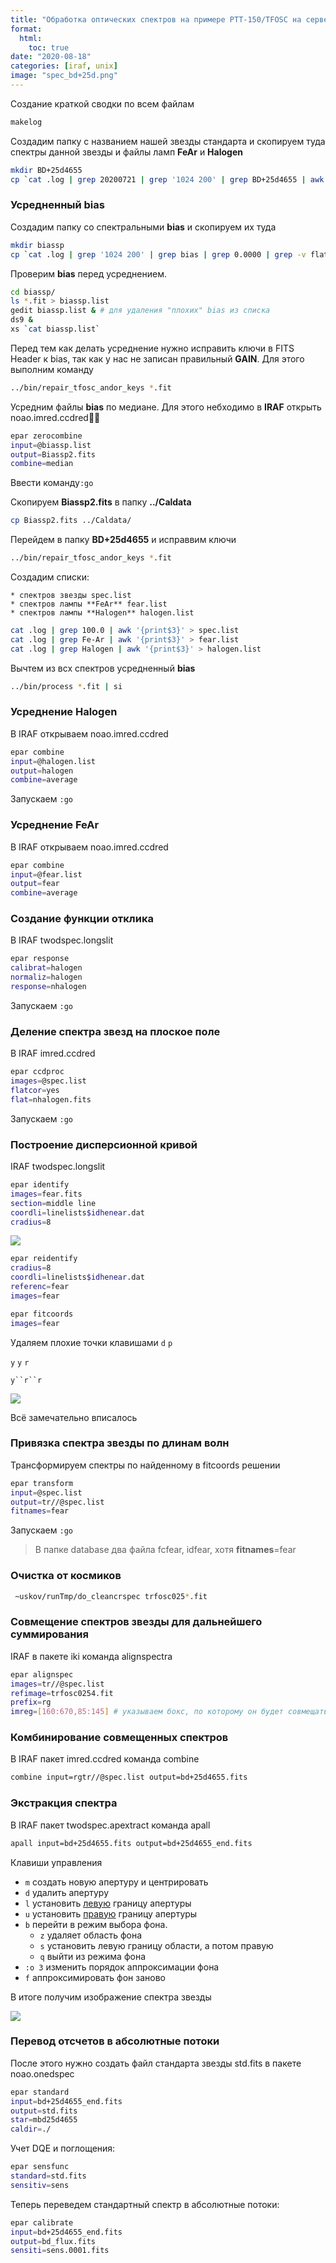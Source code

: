 ```yaml
---
title: "Обработка оптических спектров на примере РТТ-150/TFOSC на сервере"
format:
  html:
    toc: true
date: "2020-08-18"
categories: [iraf, unix]
image: "spec_bd+25d.png"
---
```


Создание краткой сводки по всем файлам

``` bash
makelog
```

Создадим папку с названием нашей звезды стандарта и скопируем туда спектры данной звезды и файлы ламп **FeAr** и **Halogen**

``` bash
mkdir BD+25d4655
cp `cat .log | grep 20200721 | grep '1024 200' | grep BD+25d4655 | awk '{print$3}'` BD+25d4655/
```

### Усредненный bias

Создадим папку со спектральными **bias** и скопируем их туда

``` bash
mkdir biassp
cp `cat .log | grep '1024 200' | grep bias | grep 0.0000 | grep -v flat | awk '{print$3}'` biassp/
```

Проверим **bias** перед усреднением.

``` bash
cd biassp/
ls *.fit > biassp.list
gedit biassp.list & # для удаления "плохих" bias из списка
ds9 &
xs `cat biassp.list`
```

Перед тем как делать усреднение нужно исправить ключи в FITS Header к bias, так как у нас не записан правильный **GAIN**. Для этого выполним команду

``` bash
../bin/repair_tfosc_andor_keys *.fit
```

Усредним файлы **bias** по медиане. Для этого небходимо в **IRAF** открыть noao.imred.ccdred

``` bash
epar zerocombine
input=@biassp.list
output=Biassp2.fits
combine=median
```

Ввести команду`:go`

Скопируем **Biassp2.fits** в папку **../Caldata**

``` bash
cp Biassp2.fits ../Caldata/
```

Перейдем в папку **BD+25d4655** и исправвим ключи

``` bash
../bin/repair_tfosc_andor_keys *.fit
```

Создадим списки:

    * спектров звезды spec.list 
    * спектров лампы **FeAr** fear.list
    * спектров лампы **Halogen** halogen.list

``` bash
cat .log | grep 100.0 | awk '{print$3}' > spec.list
cat .log | grep Fe-Ar | awk '{print$3}' > fear.list
cat .log | grep Halogen | awk '{print$3}' > halogen.list
```

Вычтем из всх спектров усредненный **bias**

``` bash
../bin/process *.fit | si
```

### Усреднение Halogen

В IRAF открываем noao.imred.ccdred

``` bash
epar combine
input=@halogen.list
output=halogen
combine=average
```

Запускаем `:go`

### Усреднение FeAr

В IRAF открываем noao.imred.ccdred

``` bash
epar combine
input=@fear.list
output=fear
combine=average
```

### Создание функции отклика

В IRAF twodspec.longslit

``` bash
epar response
calibrat=halogen
normaliz=halogen
response=nhalogen
```

Запускаем `:go`

### Деление спектра звезд на плоское поле

В IRAF imred.ccdred

``` bash
epar ccdproc
images=@spec.list
flatcor=yes
flat=nhalogen.fits
```

Запускаем `:go`

### Построение дисперсионной кривой

IRAF twodspec.longslit

``` bash
epar identify
images=fear.fits
section=middle line
coordli=linelists$idhenear.dat
cradius=8
```

![](lines_rtt.png)

``` bash
epar reidentify
cradius=8
coordli=linelists$idhenear.dat
referenc=fear
images=fear
```

``` bash
epar fitcoords
images=fear
```

Удаляем плохие точки клавишами `d` `p`

`y` `y` `r`

``` y``r``r ```

![](fitcoords.png)

Всё замечательно вписалось

### Привязка спектра звезды по длинам волн

Трансформируем спектры по найденному в fitcoords решении

``` bash
epar transform
input=@spec.list
output=tr//@spec.list
fitnames=fear
```

Запускаем `:go`

> В папке database два файла fcfear, idfear, хотя **fitnames**=fear

### Очистка от космиков

``` bash
 ~uskov/runTmp/do_cleancrspec trfosc025*.fit
```

### Совмещение спектров звезды для дальнейшего суммирования

IRAF в пакете iki команда alignspectra

``` bash
epar alignspec
images=tr//@spec.list
refimage=trfosc0254.fit
prefix=rg
imreg=[160:670,85:145] # указываем бокс, по которому он будет совмещать спектры для дальнейшего складывания
```

### Комбинирование совмещенных спектров

В IRAF пакет imred.ccdred команда combine

``` bash
combine input=rgtr//@spec.list output=bd+25d4655.fits
```

### Экстракция спектра

В IRAF пакет twodspec.apextract команда apall

``` bash
apall input=bd+25d4655.fits output=bd+25d4655_end.fits
```

Клавиши управления

-   `m` создать новую апертуру и центрировать
-   `d` удалить апертуру
-   `l` установить <u>левую</u> границу апертуры
-   `u` установить <u>правую</u> границу апертуры
-   `b` перейти в режим выбора фона.
    -   `z` удаляет область фона
    -   `s` установить левую границу области, а потом правую
    -   `q` выйти из режима фона
-   `:o 3` изменить порядок аппроксимации фона
-   `f` аппроксимировать фон заново

В итоге получим изображение спектра звезды

![](spec_bd+25d.png)

### Перевод отсчетов в абсолютные потоки

После этого нужно создать файл стандарта звезды std.fits в пакете noao.onedspec

``` bash
epar standard
input=bd+25d4655_end.fits 
output=std.fits 
star=mbd25d4655
caldir=./
```

Учет DQE и поглощения:

``` bash
epar sensfunc 
standard=std.fits  
sensitiv=sens
```

Теперь переведем стандартный спектр в абсолютные потоки:

``` bash
epar calibrate 
input=bd+25d4655_end.fits 
output=bd_flux.fits
sensiti=sens.0001.fits
```
